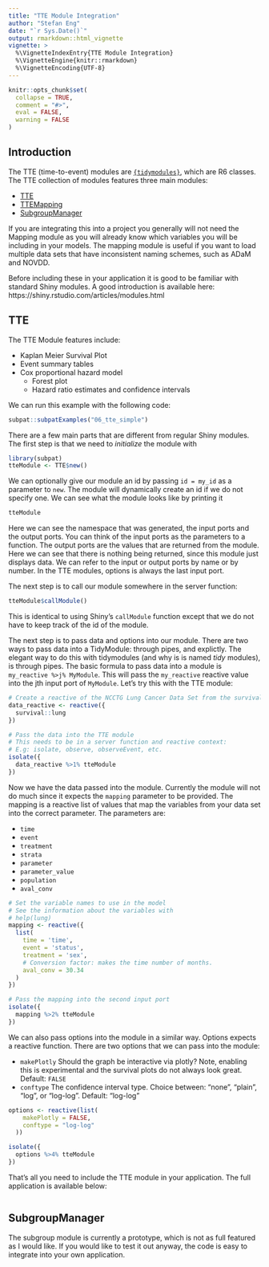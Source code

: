 ```yaml
---
title: "TTE Module Integration"
author: "Stefan Eng"
date: "`r Sys.Date()`"
output: rmarkdown::html_vignette
vignette: >
  %\VignetteIndexEntry{TTE Module Integration}
  %\VignetteEngine{knitr::rmarkdown}
  %\VignetteEncoding{UTF-8}
---
```


```r
knitr::opts_chunk$set(
  collapse = TRUE,
  comment = "#>",
  eval = FALSE,
  warning = FALSE
)
```

## Introduction

The TTE (time-to-event) modules are [`{tidymodules}`](https://opensource.nibr.com/tidymodules), which are R6 classes.
The TTE collection of modules features three main modules:

  - [TTE](#TTE)
  - [TTEMapping](#TTEMapping)
  - [SubgroupManager](#SubgroupManager)

If you are integrating this into a project you generally will not need the Mapping module as you will already know which variables you will be including in your models.
The mapping module is useful if you want to load multiple data sets that have inconsistent naming schemes, such as ADaM and NOVDD.

Before including these in your application it is good to be familiar with standard Shiny modules.
A good introduction is available here: https://shiny.rstudio.com/articles/modules.html

## TTE {#TTE}
The TTE Module features include:

  - Kaplan Meier Survival Plot
  - Event summary tables
  - Cox proportional hazard model
    - Forest plot
    - Hazard ratio estimates and confidence intervals
    

We can run this example with the following code:
```r
subpat::subpatExamples("06_tte_simple")
```

There are a few main parts that are different from regular Shiny modules.
The first step is that we need to _initialize_ the module with

```r
library(subpat)
tteModule <- TTE$new()
```

We can optionally give our module an id by passing `id = my_id` as a parameter to `new`.
The module will dynamically create an id if we do not specify one.
We can see what the module looks like by printing it

```r
tteModule
```

Here we can see the namespace that was generated, the input ports and the output ports.
You can think of the input ports as the parameters to a function.
The output ports are the values that are returned from the module.
Here we can see that there is nothing being returned, since this module just displays data.
We can refer to the input or output ports by name or by number.
In the TTE modules, options is always the last input port.

The next step is to call our module somewhere in the server function:
```r
tteModule$callModule()
```

This is identical to using Shiny's `callModule` function except that we do not have to keep track of the id of the module.

The next step is to pass data and options into our module.
There are two ways to pass data into a TidyModule: through pipes, and explictly.
The elegant way to do this with tidymodules (and why is is named _tidy_ modules), is through pipes.
The basic formula to pass data into a module is `my_reactive %>j% MyModule`.
This will pass the `my_reactive` reactive value into the jth input port of `MyModule`.
Let's try this with the TTE module:

```r

# Create a reactive of the NCCTG Lung Cancer Data Set from the survival package
data_reactive <- reactive({
  survival::lung
})

# Pass the data into the TTE module
# This needs to be in a server function and reactive context:
# E.g: isolate, observe, observeEvent, etc.
isolate({
  data_reactive %>1% tteModule
})
```

Now we have the data passed into the module. Currently the module will not do much since it expects the `mapping` parameter to be provided.
The mapping is a reactive list of values that map the variables from your data set into the correct parameter.
The parameters are:

  - `time`
  - `event`
  - `treatment`
  - `strata`
  - `parameter`
  - `parameter_value`
  - `population`
  - `aval_conv`
  
```r
# Set the variable names to use in the model
# See the information about the variables with
# help(lung)
mapping <- reactive({
  list(
    time = 'time',
    event = 'status',
    treatment = 'sex',
    # Conversion factor: makes the time number of months.
    aval_conv = 30.34
  )
})

# Pass the mapping into the second input port
isolate({
  mapping %>2% tteModule
})
```

We can also pass options into the module in a similar way.
Options expects a reactive function.
There are two options that we can pass into the module:

  -  `makePlotly` Should the graph be interactive via plotly? Note, enabling this is experimental and the survival plots do not always look great. Default: `FALSE`
  - `conftype` The confidence interval type. Choice between: "none", "plain", "log", or "log-log". Default: "log-log"
  
```r
options <- reactive(list(
    makePlotly = FALSE,
    conftype = "log-log"
  ))

isolate({
  options %>4% tteModule
})
```

That's all you need to include the TTE module in your application. The full application is available below:

```r
```

## SubgroupManager {#SubgroupManager}

The subgroup module is currently a prototype, which is not as full featured as I would like.
If you would like to test it out anyway, the code is easy to integrate into your own application.

```r
```

